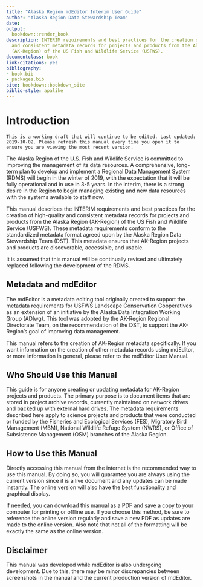```yaml
--- 
title: "Alaska Region mdEditor Interim User Guide"
author: "Alaska Region Data Stewardship Team"
date: 
output:
  bookdown::render_book
description: INTERIM requirements and best practices for the creation of high-quality
  and consistent metadata records for projects and products from the Alaska Region
  (AK-Region) of the US Fish and Wildlife Service (USFWS).
documentclass: book
link-citations: yes
bibliography:
- book.bib
- packages.bib
site: bookdown::bookdown_site
biblio-style: apalike
---
```



# Introduction {-#intro}

```block
This is a working draft that will continue to be edited. Last updated: 2019-10-02. Please refresh this manual every time you open it to ensure you are viewing the most recent version.
```

The Alaska Region of the U.S. Fish and Wildlife Service is committed to improving the management of its data resources. A comprehensive, long-term plan to develop and implement a Regional Data Management System (RDMS) will begin in the winter of 2019, with the expectation that it will be fully operational and in use in 3-5 years. In the interim, there is a strong desire in the Region to begin managing existing and new data resources with the systems available to staff now.

This manual describes the INTERIM requirements and best practices for the creation of high-quality and consistent metadata records for projects and products from the Alaska Region (AK-Region) of the US Fish and Wildlife Service (USFWS). These metadata requirements conform to the standardized metadata format agreed upon by the Alaska Region Data Stewardship Team (DST). This metadata ensures that AK-Region projects and products are discoverable, accessible, and usable.

It is assumed that this manual will be continually revised and ultimately replaced following the development of the RDMS.

## Metadata and mdEditor {-}
The mdEditor is a metadata editing tool originally created to support the metadata requirements for USFWS Landscape Conservation Cooperatives as an extension of an initiative by the Alaska Data Integration Working Group (ADIwg). This tool was adopted by the AK-Region Regional Directorate Team, on the recommendation of the DST, to support the AK-Region's goal of improving data management.

This manual refers to the creation of AK-Region metadata specifically. If you want information on the creation of other metadata records using mdEditor, or more information in general, please refer to the mdEditor User Manual.

## Who Should Use this Manual {-}
This guide is for anyone creating or updating metadata for AK-Region projects and products. The primary purpose is to document items that are stored in project archive records, currently maintained on network drives and backed up with external hard drives.
The metadata requirements described here apply to science projects and products that were conducted or funded by the Fisheries and Ecological Services (FES), Migratory Bird Management (MBM), National Wildlife Refuge System (NWRS), or Office of Subsistence Management (OSM) branches of the Alaska Region.

## How to Use this Manual {-}
Directly accessing this manual from the internet is the recommended way to use this manual. By doing so, you will guarantee you are always using the current version since it is a live document and any updates can be made instantly. The online version will also have the best functionality and graphical display.

If needed, you can download this manual as a PDF and save a copy to your computer for printing or offline use. If you choose this method, be sure to reference the online version regularly and save a new PDF as updates are made to the online version. Also note that not all of the formatting will be exactly the same as the online version.

## Disclaimer {-}
This manual was developed while mdEditor is also undergoing development. Due to this, there may be minor discrepancies between screenshots in the manual and the current production version of mdEditor.